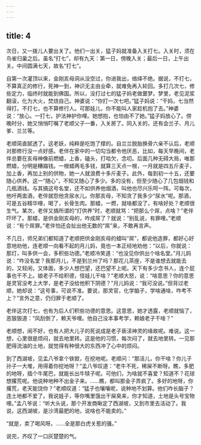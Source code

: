```yaml
---
---
---
```

title: 4
---



次日，又一拨儿人要出关了。他们一出关，猛子妈就准备入关打七。入关时，须在鸟雀归巢之后。虽名“打七”，却有九天：第一日，傍晚入关；最后一日，上午出关。中间圆满七天，故名“打七”。

自第一次灌顶以来，金刚亥母洞从没空过，你进我出，络绎不绝。据说，不打七，不算真正的修行，死神一到，神识无主由业牵，就难免再入轮回。多打几次七，修些定力，临终时就能到佛国。所以，没打过七的猛子妈老做噩梦。梦里，老见泥浆翻滚，化为大火，焚烧自己。神婆说：“你打一次七吧。”猛子妈说：“干妈，七当然得打。不打七，也不算修行人。可那娃儿，你不能叫人家趁机抱了去。”神婆说：“放心。一打七，护法神护你哩。她想抱，也怕由不了她。”猛子妈放心了。傍晚时分，她又悄悄叮嘱了老顺父子一番，入关房了。同入关的，还有会兰子、月儿爹、兰兰等。

老顺简直腻透了。这老妖，纯粹是吃饱了撑的。自兰兰脱胎换骨六亲不认后，老顺对那修行没一点好感。老伴在家中的一切勾当都令他厌恶，比如，每天早晚间，老伴总要在亥母神像前燃蜡，上香，磕头，打哈欠，念叨。后面几种无碍大局，唯那燃蜡，分明是糟蹋钱。一根蜡两毛多钱，就算三天点一根，一月就是四五斤麦子，加上香，再加上别的供物，她一人就浪费十多斤麦子。此外，每到初一十五，还要随心供养。这一“随心”，不知又随心了多少。多的没有，但至少随心了几包烟钱和几瓶酒钱。与其搞这号名堂，还不如供养他烟酒，叫他也尽兴乐呵一阵。可每次，他吁两盅酒，老伴就怨他贪尿水儿。你那亥母，不知贪了我多少“尿水”呢。那酒，可是五谷精华哩，喝了，长骨生肉。那蜡，一燃，就啥都没了，有啥好处？老顺很生气。某次，老伴又搞所谓的“灯供养”时，老顺就骂：“把那么个屌，点啥？”老伴吓坏了。那蜡，是供金刚亥母的，咋成屌了？就说：“别乱说，有罪哩。”老顺说：“有个屌罪。”老伴怕还会扯出他无数的“屌”来，不敢再言声。

不几日，师兄弟们都知道了老顺把供金刚亥母的蜡叫“屌”，都说他造罪，都好心好意地劝他，连老顺一向看不起的月儿妈，竟也一本正经地劝他：“以后，你就说：那灯，叫多供一会，多积些功德。”老顺冷笑道：“也没见你供出个啥名堂。”月儿妈说：“咋没名堂？我那月儿，不是到兰州了吗？那花儿茶座，不是谁想去就能去的，又轻闲，又体面，多少人想巴望，还巴望不上呢。天下有多少念书人，连个屁事也干不上。娘老子不给积德，怪娃儿干啥？”老顺大怒，说：“啥意思？你的意思是灵官没考上大学，是老子没给他积下阴德？”月儿妈说：“我可没说。”但背过老顺，她却说：“这号事，可说不准。要说，那灵官，化学脑子，学啥通啥，咋考不上？”言外之意，仍归罪于老顺了。

老伴这次打七，也有为后人们积些功德的意思。这意思，她才透露，老顺就恼了，恶狠狠道：“风刮倒了，赖天爷哩。他自己没本事考学，赖娘老子干啥？”

老顺想，闹不好，也有人把大儿子的死说成是老子亵渎神灵的缘故呢。难说。这一想，心里很是烦闷，就去地里转。这是他的习惯，每次闷了，就去地里转。一见那肥得流油的土地，就觉得有种很大的东西冲了心中的烦闷。

到了西湖坡，见孟八爷拿个铁锨，在挖地呢。老顺问：“那活儿，你干啥？你儿子孙子一大堆，用得着你挖地呀？”孟八爷叹道：“老牛不死，稀屎不断呀。瞧，多肥的地呀，插个牛尾巴，就能长出牛犊子呢。可他们，为啥就不喜爱？知道不？花球想撂荒呢。他说种地种不出金子来。……瞧，都叫那金子弄疯了。多好的地呀，你撂荒，老天能饶你？”老顺叹道：“猛子也嚷嚷呢，说种地不划算。他们咋长脑子？连土地都不爱了。我说娃子，等你嘴里饿出干屎臭来，你才知道，土地是头号宝物哩。”孟八爷说：“听大头说，那个开发商瞅定了西湖坡，又到市里去活动了。我说，这西湖坡，是沙湾最肥的地，说啥也不能卖的。”

“就是，卖了喝风呀。……全是那白虎关惹的骚。”

说完，齐叹了一口灰楚楚的气。